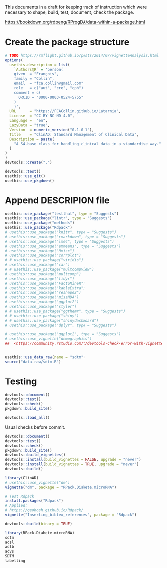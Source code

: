 
This documents in a draft for keeping track of instruction which
were necessary to shape, build, test, document, check the package.

<https://bookdown.org/rdpeng/RProgDA/data-within-a-package.html>

# Create the package structure

```r
# TODO https://rmflight.github.io/posts/2014/07/vignetteAnalysis.html
options(
  usethis.description = list(
    `Authors@R` = 'person(
    given  = "François",
    family = "Collin",
    email  = "fca.collin@gmail.com",
    role   = c("aut", "cre", "cph"),
    comment = c(
      ORCID = "0000-0003-0524-5755"
    )
    )',
  URL      = "https://FCACollin.github.io/Latarnia",
  License  = "CC BY-NC-ND 4.0",
  Language =  "en",
  LazyData = "true",
  Version  = numeric_version("0.1.0-1"),
  Title    = "ClinAD: Standard Management of Clinical Data",
  Description = paste(
    "A S4-base class for handling clinical data in a standardise way."
  )
)
)
devtools::create(".")

devtools::test()
usethis::use_git()
usethis::use_pkgdown()
```

# Append DESCRIPION file

```r
usethis::use_package("testthat", type = "Suggests") 
usethis::use_package("lintr", type = "Suggests") 
usethis::use_package("methods") 
usethis::use_package("Rdpack")
# usethis::use_package("knitr", type = "Suggests") 
# usethis::use_package("rmarkdown", type = "Suggests") 
# usethis::use_package("lme4", type = "Suggests") 
# usethis::use_package("emmeans", type = "Suggests") 
# usethis::use_package("Hmisc") 
# usethis::use_package("corrplot") 
# # usethis::use_package("viridis") 
# usethis::use_package("car") 
# # usethis::use_package("multcompView") 
# usethis::use_package("multcomp") 
# usethis::use_package("tidyr") 
# usethis::use_package("FactoMineR") 
# usethis::use_package("kableExtra") 
# usethis::use_package("reshape2") 
# usethis::use_package("missMDA") 
# usethis::use_package("ggplot2") 
# usethis::use_package("styler")
# # usethis::use_package("ggthemr", type = "Suggests")
# # usethis::use_package("shiny")
# # usethis::use_package("shinydashboard")
# usethis::use_package("dplyr", type = "Suggests")

# usethis::use_package("ggplot2", type = "Suggests") 
# usethis::use_vignette("demographics")
##  <https://community.rstudio.com/t/devtools-check-error-with-vignette-but-vignette-can-be-knitted-without-problem/55962/2>
 
```

```r
usethis::use_data_raw(name = "sdtm")
source("data-raw/sdtm.R")
```


# Testing

```r
devtools::document()
devtools::test()
devtools::check()
pkgdown::build_site()
```

```r
devtools::load_all()
```

Usual checks before commit.

```r
devtools::document()
devtools::test()
devtools::check()
pkgdown::build_site()
devtools::build_vignettes() 
devtools::install(build_vignettes = FALSE, upgrade = "never")
devtools::install(build_vignettes = TRUE, upgrade = "never")
devtools::build()
```

```r
library(ClinAD)
# usethis::use_vignette("dm")
vignette("dm", package = "RPack.Diabete.microRNA")
```

```r
# Test Rdpack
install.packages("Rdpack")
# Applied:
# https://geobosh.github.io/Rdpack/
vignette("Inserting_bibtex_references", package = "Rdpack")
```

```r
devtools::build(binary = TRUE)
```

```r
library(RPack.Diabete.microRNA)
sdtm
adsl
adlb
advs
SDTM
labelling
```


```r
```


